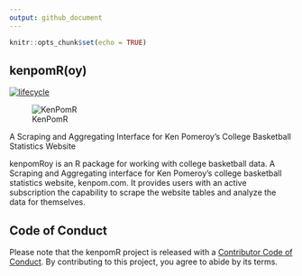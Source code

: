 ```yaml
---
output: github_document
---
```

```r
knitr::opts_chunk$set(echo = TRUE)
```

## kenpomR(oy)
  [![lifecycle](https://img.shields.io/badge/lifecycle-experimental-orange.svg)](https://www.tidyverse.org/lifecycle/#experimental)
  
![KenPomR](https://github.com/saiemgilani/kenpomR/data-raw/kenpomR-tile.png)

A Scraping and Aggregating Interface for Ken Pomeroy's College Basketball Statistics Website

kenpomRoy is an R package for working with college basketball data.  A Scraping and Aggregating interface for Ken Pomeroy's college basketball statistics website, kenpom.com. It provides users with an active subscription the capability to scrape the website tables and analyze the data for themselves.

## Code of Conduct
  
  Please note that the kenpomR project is released with a [Contributor Code of Conduct](https://contributor-covenant.org/version/2/0/CODE_OF_CONDUCT.html). By contributing to this project, you agree to abide by its terms.
